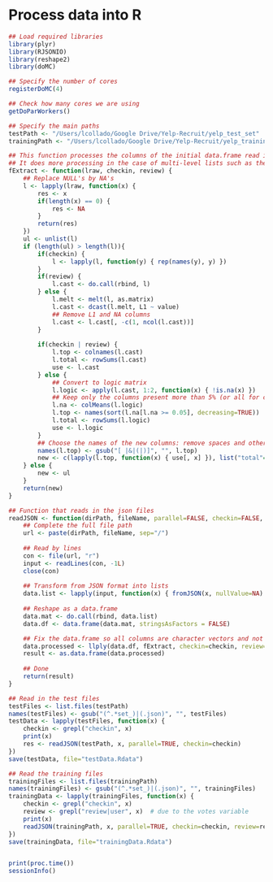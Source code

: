 Process data into R
===================

```r
## Load required libraries
library(plyr)
library(RJSONIO)
library(reshape2)
library(doMC)

## Specify the number of cores
registerDoMC(4)

## Check how many cores we are using
getDoParWorkers()

## Specify the main paths
testPath <- "/Users/lcollado/Google Drive/Yelp-Recruit/yelp_test_set"
trainingPath <- "/Users/lcollado/Google Drive/Yelp-Recruit/yelp_training_set"

## This function processes the columns of the initial data.frame read in from the JSON format (they are lists).
## It does more processing in the case of multi-level lists such as the categories in business data file.
fExtract <- function(lraw, checkin, review) {
	## Replace NULL's by NA's
	l <- lapply(lraw, function(x) { 
		res <- x
		if(length(x) == 0) {
			res <- NA
		}
		return(res)
	})
	ul <- unlist(l)
	if (length(ul) > length(l)){
		if(checkin) {
			l <- lapply(l, function(y) { rep(names(y), y) })
		}
		if(review) {
			l.cast <- do.call(rbind, l)
		} else {
			l.melt <- melt(l, as.matrix)
			l.cast <- dcast(l.melt, L1 ~ value)
			## Remove L1 and NA columns
			l.cast <- l.cast[, -c(1, ncol(l.cast))]
		}		
		
		if(checkin | review) {
			l.top <- colnames(l.cast)
			l.total <- rowSums(l.cast)
			use <- l.cast
		} else {
			## Convert to logic matrix
			l.logic <- apply(l.cast, 1:2, function(x) { !is.na(x) })
			## Keep only the columns present more than 5% (or all for checkins), record the total number of columns
			l.na <- colMeans(l.logic)
			l.top <- names(sort(l.na[l.na >= 0.05], decreasing=TRUE))
			l.total <- rowSums(l.logic)
			use <- l.logic
		}
		## Choose the names of the new columns: remove spaces and other special symbols
		names(l.top) <- gsub("[ |&|(|)]", "", l.top)
		new <- c(lapply(l.top, function(x) { use[, x] }), list("total"=l.total))
	} else {
		new <- ul
	}
	return(new)
}

## Function that reads in the json files
readJSON <- function(dirPath, fileName, parallel=FALSE, checkin=FALSE, review=FALSE) {
	## Complete the full file path
	url <- paste(dirPath, fileName, sep="/")
	
	## Read by lines
	con <- file(url, "r")
	input <- readLines(con, -1L)
	close(con)
	
	## Transform from JSON format into lists
	data.list <- lapply(input, function(x) { fromJSON(x, nullValue=NA) })
	
	## Reshape as a data.frame
	data.mat <- do.call(rbind, data.list)
	data.df <- data.frame(data.mat, stringsAsFactors = FALSE)

	## Fix the data.frame so all columns are character vectors and not lists	
	data.processed <- llply(data.df, fExtract, checkin=checkin, review=review, .parallel=parallel)
	result <- as.data.frame(data.processed)
	
	## Done
	return(result)
}

## Read in the test files
testFiles <- list.files(testPath)
names(testFiles) <- gsub("(^.*set_)|(.json)", "", testFiles)
testData <- lapply(testFiles, function(x) {
	checkin <- grepl("checkin", x)
	print(x)
	res <- readJSON(testPath, x, parallel=TRUE, checkin=checkin)
})
save(testData, file="testData.Rdata")

## Read the training files
trainingFiles <- list.files(trainingPath)
names(trainingFiles) <- gsub("(^.*set_)|(.json)", "", trainingFiles)
trainingData <- lapply(trainingFiles, function(x) {
	checkin <- grepl("checkin", x)
	review <- grepl("review|user", x)  # due to the votes variable
	print(x)
	readJSON(trainingPath, x, parallel=TRUE, checkin=checkin, review=review)
})
save(trainingData, file="trainingData.Rdata")


print(proc.time())
sessionInfo()
```


